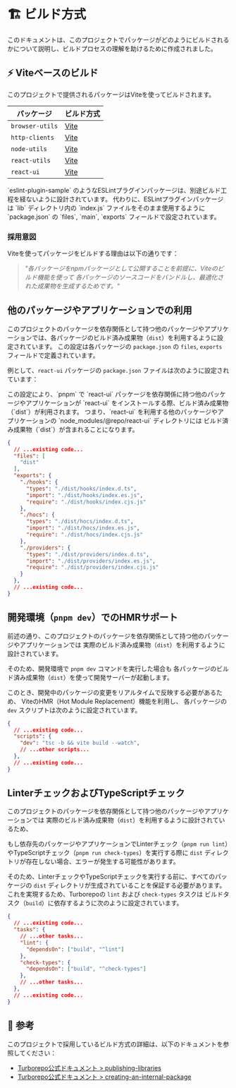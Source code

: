 
# 🏗️ ビルド方式

このドキュメントは、このプロジェクトでパッケージがどのようにビルドされるかについて説明し、ビルドプロセスの理解を助けるために作成されました。

## ⚡ Viteベースのビルド

このプロジェクトで提供されるパッケージはViteを使ってビルドされます。

|パッケージ|ビルド方式|
|---|---|
|`browser-utils`|[Vite](https://vitejs.dev/)|
|`http-clients`|[Vite](https://vitejs.dev/)|
|`node-utils`|[Vite](https://vitejs.dev/)|
|`react-utils`|[Vite](https://vitejs.dev/)|
|`react-ui`|[Vite](https://vitejs.dev/)|

<Callout type="info">
  `eslint-plugin-sample` のようなESLintプラグインパッケージは、別途ビルド工程を経ないように設計されています。
  代わりに、ESLintプラグインパッケージは `lib` ディレクトリ内の `index.js` ファイルをそのまま使用するように
  `package.json` の `files`, `main`, `exports` フィールドで設定されています。
</Callout>

### 採用意図

Viteを使ってパッケージをビルドする理由は以下の通りです：

> _"各パッケージをnpmパッケージとして公開することを前提に、Viteのビルド機能を使って
各パッケージのソースコードをバンドルし、最適化された成果物を生成するためです。"_

## 他のパッケージやアプリケーションでの利用

このプロジェクトのパッケージを依存関係として持つ他のパッケージやアプリケーションでは、各パッケージのビルド済み成果物（`dist`）を利用するように設定されています。
この設定は各パッケージの `package.json` の `files`, `exports` フィールドで定義されています。

例として、`react-ui` パッケージの `package.json` ファイルは次のように設定されています：

<Callout type="info">
  この設定により、`pnpm` で `react-ui` パッケージを依存関係に持つ他のパッケージやアプリケーションが
  `react-ui` をインストールする際、ビルド済み成果物（`dist`）が利用されます。
  つまり、`react-ui` を利用する他のパッケージやアプリケーションの `node_modules/@repo/react-ui` ディレクトリには
  ビルド済み成果物（`dist`）が含まれることになります。
</Callout>

```json filename="packages/react-ui/package.json"
{
  // ...existing code...
  "files": [
    "dist"
  ],
  "exports": {
    "./hooks": {
      "types": "./dist/hooks/index.d.ts",
      "import": "./dist/hooks/index.es.js",
      "require": "./dist/hooks/index.cjs.js"
    },
    "./hocs": {
      "types": "./dist/hocs/index.d.ts",
      "import": "./dist/hocs/index.es.js",
      "require": "./dist/hocs/index.cjs.js"
    },
    "./providers": {
      "types": "./dist/providers/index.d.ts",
      "import": "./dist/providers/index.es.js",
      "require": "./dist/providers/index.cjs.js"
    }
  },
  // ...existing code...
}
```

## 開発環境（`pnpm dev`）でのHMRサポート

前述の通り、このプロジェクトのパッケージを依存関係として持つ他のパッケージやアプリケーションでは
実際のビルド済み成果物（`dist`）を利用するように設計されています。

そのため、開発環境で `pnpm dev` コマンドを実行した場合も
各パッケージのビルド済み成果物（`dist`）を使って開発サーバーが起動します。

このとき、開発中のパッケージの変更をリアルタイムで反映する必要があるため、
ViteのHMR（Hot Module Replacement）機能を利用し、
各パッケージの `dev` スクリプトは次のように設定されています。

```json filename="packages/react-ui/package.json"
{
  // ...existing code...
  "scripts": {
    "dev": "tsc -b && vite build --watch",
    // ...other scripts...
  },
  // ...existing code...
}
```

## LinterチェックおよびTypeScriptチェック

このプロジェクトのパッケージを依存関係として持つ他のパッケージやアプリケーションでは
実際のビルド済み成果物（`dist`）を利用するように設計されているため、

もし依存先のパッケージやアプリケーションでLinterチェック（`pnpm run lint`）やTypeScriptチェック（`pnpm run check-types`）を実行する際に
`dist` ディレクトリが存在しない場合、エラーが発生する可能性があります。

そのため、LinterチェックやTypeScriptチェックを実行する前に、すべてのパッケージの `dist` ディレクトリが生成されていることを保証する必要があります。
これを実現するため、Turborepoの `lint` および `check-types` タスクは
ビルドタスク（`build`）に依存するように次のように設定されています。

```json filename="turbo.json"
{
  // ...existing code...
  "tasks": {
    // ...other tasks...
    "lint": {
      "dependsOn": ["build", "^lint"]
    },
    "check-types": {
      "dependsOn": ["build", "^check-types"]
    },
    // ...other tasks...
  },
  // ...existing code...
}
```

## 📌 参考

このプロジェクトで採用しているビルド方式の詳細は、以下のドキュメントを参照してください：

- [Turborepo公式ドキュメント > publishing-libraries](https://turborepo.com/docs/guides/publishing-libraries)
- [Turborepo公式ドキュメント > creating-an-internal-package](https://turborepo.com/docs/crafting-your-repository/creating-an-internal-package)
